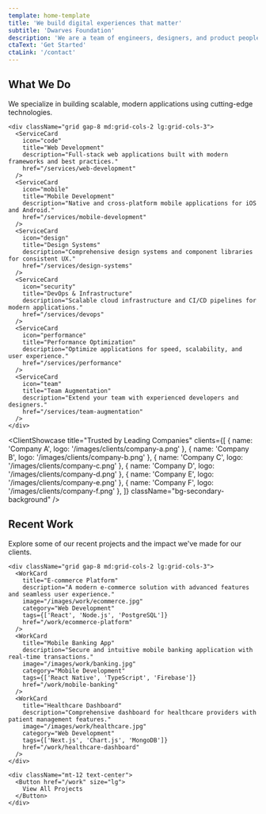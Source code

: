 ```yaml
---
template: home-template
title: 'We build digital experiences that matter'
subtitle: 'Dwarves Foundation'
description: 'We are a team of engineers, designers, and product people who build digital experiences that matter. We help startups and enterprises build better products.'
ctaText: 'Get Started'
ctaLink: '/contact'
---
```


<!-- This template will automatically use theme components via the MDX provider -->

<Hero
  title={frontmatter.title}
  subtitle={frontmatter.subtitle}
  description={frontmatter.description}
  ctaText={frontmatter.ctaText}
  ctaLink={frontmatter.ctaLink}
/>

<section className="bg-background py-16">
  <div className="mx-auto max-w-6xl px-4">
    <div className="mb-12 text-center">
      <h2 className="text-foreground mb-4 text-3xl font-bold md:text-4xl">
        What We Do
      </h2>
      <p className="text-muted-foreground mx-auto max-w-2xl text-lg">
        We specialize in building scalable, modern applications using
        cutting-edge technologies.
      </p>
    </div>

    <div className="grid gap-8 md:grid-cols-2 lg:grid-cols-3">
      <ServiceCard
        icon="code"
        title="Web Development"
        description="Full-stack web applications built with modern frameworks and best practices."
        href="/services/web-development"
      />
      <ServiceCard
        icon="mobile"
        title="Mobile Development"
        description="Native and cross-platform mobile applications for iOS and Android."
        href="/services/mobile-development"
      />
      <ServiceCard
        icon="design"
        title="Design Systems"
        description="Comprehensive design systems and component libraries for consistent UX."
        href="/services/design-systems"
      />
      <ServiceCard
        icon="security"
        title="DevOps & Infrastructure"
        description="Scalable cloud infrastructure and CI/CD pipelines for modern applications."
        href="/services/devops"
      />
      <ServiceCard
        icon="performance"
        title="Performance Optimization"
        description="Optimize applications for speed, scalability, and user experience."
        href="/services/performance"
      />
      <ServiceCard
        icon="team"
        title="Team Augmentation"
        description="Extend your team with experienced developers and designers."
        href="/services/team-augmentation"
      />
    </div>

  </div>
</section>

<ClientShowcase
  title="Trusted by Leading Companies"
  clients={[
    { name: 'Company A', logo: '/images/clients/company-a.png' },
    { name: 'Company B', logo: '/images/clients/company-b.png' },
    { name: 'Company C', logo: '/images/clients/company-c.png' },
    { name: 'Company D', logo: '/images/clients/company-d.png' },
    { name: 'Company E', logo: '/images/clients/company-e.png' },
    { name: 'Company F', logo: '/images/clients/company-f.png' },
  ]}
  className="bg-secondary-background"
/>

<section className="bg-background py-16">
  <div className="mx-auto max-w-6xl px-4">
    <div className="mb-12 text-center">
      <h2 className="text-foreground mb-4 text-3xl font-bold md:text-4xl">
        Recent Work
      </h2>
      <p className="text-muted-foreground mx-auto max-w-2xl text-lg">
        Explore some of our recent projects and the impact we've made for our
        clients.
      </p>
    </div>

    <div className="grid gap-8 md:grid-cols-2 lg:grid-cols-3">
      <WorkCard
        title="E-commerce Platform"
        description="A modern e-commerce solution with advanced features and seamless user experience."
        image="/images/work/ecommerce.jpg"
        category="Web Development"
        tags={['React', 'Node.js', 'PostgreSQL']}
        href="/work/ecommerce-platform"
      />
      <WorkCard
        title="Mobile Banking App"
        description="Secure and intuitive mobile banking application with real-time transactions."
        image="/images/work/banking.jpg"
        category="Mobile Development"
        tags={['React Native', 'TypeScript', 'Firebase']}
        href="/work/mobile-banking"
      />
      <WorkCard
        title="Healthcare Dashboard"
        description="Comprehensive dashboard for healthcare providers with patient management features."
        image="/images/work/healthcare.jpg"
        category="Web Development"
        tags={['Next.js', 'Chart.js', 'MongoDB']}
        href="/work/healthcare-dashboard"
      />
    </div>

    <div className="mt-12 text-center">
      <Button href="/work" size="lg">
        View All Projects
      </Button>
    </div>

  </div>
</section>
